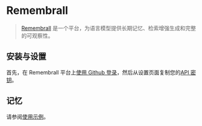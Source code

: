 # Remembrall

>[Remembrall](https://remembrall.dev/) 是一个平台，为语言模型提供长期记忆、检索增强生成和完整的可观察性。

## 安装与设置

首先，在 Remembrall 平台上[使用 Github 登录](https://remembrall.dev/login)，然后从设置页面复制您的[API 密钥](https://remembrall.dev/dashboard/settings)。

## 记忆

请参阅[使用示例](/docs/integrations/memory/remembrall)。